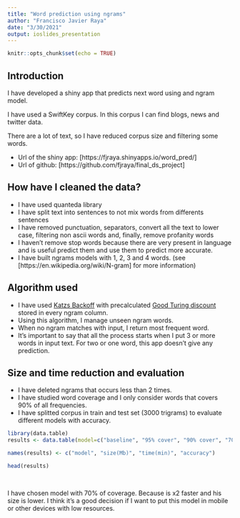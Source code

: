 ```yaml
---
title: "Word prediction using ngrams"
author: "Francisco Javier Raya"
date: "3/30/2021"
output: ioslides_presentation
---
```


```r
knitr::opts_chunk$set(echo = TRUE)
```

## Introduction

I have developed a shiny app that predicts next word using and ngram model.

I have used a SwiftKey corpus. In this corpus I can find blogs, news and twitter data.

There are a lot of text, so I have reduced corpus size and filtering some words.

* Url of the shiny app: [https://fjraya.shinyapps.io/word_pred/]
* Url of github: [https://github.com/fjraya/final_ds_project]

## How have I cleaned the data?


* I have used quanteda library
* I have split text into sentences to not mix words from differents sentences
* I have removed punctuation, separators, convert all the text to lower case, filtering non ascii words and, finally, remove profanity words
* I haven't remove stop words because there are very present in language and is useful predict them and use them to predict more accurate.
* I have built ngrams models with 1, 2, 3 and 4 words. (see [https://en.wikipedia.org/wiki/N-gram] for more information)


## Algorithm used

* I have used [Katzs Backoff](https://en.wikipedia.org/wiki/Katz%27s_back-off_model) with precalculated [Good Turing discount](https://en.wikipedia.org/wiki/Good%E2%80%93Turing_frequency_estimation) stored in every ngram column.
* Using this algorithm, I manage unseen ngram words.
* When no ngram matches with input, I return most frequent word.
* It's important to say that all the process starts when I put 3 or more words in input text. For two or one word, this app doesn't give any prediction.



## Size and time reduction and evaluation

* I have deleted ngrams that occurs less than 2 times.
* I have studied word coverage and I only consider words that covers 90% of all frequencies.
* I have splitted corpus in train and test set (3000 trigrams) to evaluate different models with accuracy.

```r
library(data.table)
results <- data.table(model=c("baseline", "95% cover", "90% cover", "70% cover"), size=c("43", "29", "27", "20"), time=c("70", "9", "4", "2"), accuracy=c("0.21", "0.2", "0.199", "0.192"))

names(results) <- c("model", "size(Mb)", "time(min)", "accuracy")

head(results)
                      
                      
```

I have chosen model with 70% of coverage. Because is x2 faster and his size is lower. I think it's a good decision if I want to put this model in mobile or other devices with low resources. 


